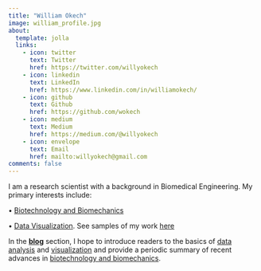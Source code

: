 ```yaml
---
title: "William Okech"
image: william_profile.jpg
about:
  template: jolla
  links:
    - icon: twitter
      text: Twitter
      href: https://twitter.com/willyokech
    - icon: linkedin
      text: LinkedIn
      href: https://www.linkedin.com/in/williamokech/
    - icon: github
      text: Github
      href: https://github.com/wokech
    - icon: medium
      text: Medium
      href: https://medium.com/@willyokech
    - icon: envelope
      text: Email
      href: mailto:willyokech@gmail.com
comments: false
---
```


::: {#hero-heading style="text-align:left"}
I am a research scientist with a background in Biomedical Engineering. My primary interests include:

• [Biotechnology and Biomechanics](resources/biox/biox.qmd)

• [Data Visualization](resources/data_viz/ds_viz.qmd). See samples of my work [here](portfolio/projects.qmd)

In the [**blog**](blog.qmd) section, I hope to introduce readers to the basics of [data](resources/ds_ml_ai/ds_ml_ai.qmd) [analysis](resources/programming/programming.qmd) and [visualization](resources/data_viz/ds_viz.qmd) and provide a periodic summary of recent advances in [biotechnology and biomechanics](resources/biox/biox.qmd).
:::
